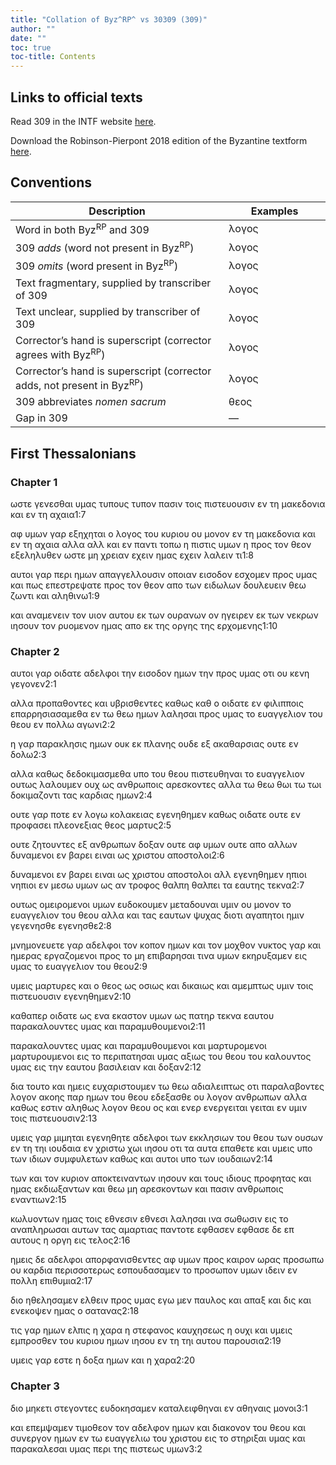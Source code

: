 ```yaml
---
title: "Collation of Byz^RP^ vs 30309 (309)"
author: ""
date: ""
toc: true
toc-title: Contents
---
```


::: {.callout-note appearance="minimal" icon="false" collapse="true"}
# Links to official texts

Read 309 in the INTF website [here](https://ntvmr.uni-muenster.de/manuscript-workspace?docID=30309).

Download the Robinson-Pierpont 2018 edition of the Byzantine textform [here](https://web.archive.org/web/20210413060536/https://byzantinetext.com/wp-content/uploads/2021/03/robinson-pierpont-2018-gnt-edition.pdf).


:::


::: {.callout-note appearance="minimal" icon="false" collapse="true"}
# Conventions

| Description                                                              	| Examples                           	|
|--------------------------------------------------------------------------	|------------------------------------	|
| Word in both Byz^RP^ and 309                                   	| λογος                              	|
| 309 *adds* (word not present in Byz^RP^)                       	| [λογος]{.greek-added}            	|
| 309 *omits* (word present in Byz^RP^)                          	| [λογος]{.greek-omitted}          	|
| Text fragmentary, supplied by transcriber of 309               	| [λογος]{.greek-supplied}         	|
| Text unclear, supplied by transcriber of 309                   	| [λογος]{.unclear}                	|
| Corrector's hand is superscript (corrector agrees with Byz^RP^)          	| [λογος]{.corr}                   	|
| Corrector's hand is superscript (corrector adds, not present in Byz^RP^) 	| [[λογος]{.corr}]{.greek-added} 	|
| 309 abbreviates *nomen sacrum*                                 	| [θεος]{.greek-abbr}            	|
| Gap in 309                                                     	| [―]{.gap}                        	|
:::

## First Thessalonians

### Chapter 1

ωστε γενεσθαι υμας [τυπους]{.greek-omitted} [τυπον]{.greek-added} πασιν τοις πιστευουσιν εν τη μακεδονια και [εν]{.greek-added} τη αχαια[1:7]{.aside}

αφ υμων γαρ εξηχηται ο λογος του [κυριου]{.greek-abbr} ου μονον εν τη μακεδονια και εν τη αχαια [αλλα]{.greek-omitted} [αλλ]{.greek-added} [και]{.greek-omitted} εν παντι τοπω η πιστις υμων η προς τον [θεον]{.greek-abbr} εξεληλυθεν ωστε μη χρειαν [εχειν]{.greek-added} ημας [εχειν]{.greek-omitted} λαλειν τι[1:8]{.aside}

αυτοι γαρ περι ημων απαγγελλουσιν οποιαν εισοδον εσχομεν προς υμας και πως επεστρεψατε προς τον [θεον]{.greek-abbr} απο των ειδωλων δουλευειν [θεω]{.greek-abbr} ζωντι και αληθινω[1:9]{.aside}

και αναμενειν τον [υιον]{.greek-abbr} αυτου εκ των [ουρανων]{.greek-abbr} ον ηγειρεν εκ των νεκρων [ιησουν]{.greek-abbr} τον ρυομενον ημας [απο]{.greek-omitted} [εκ]{.greek-added} της οργης της ερχομενης[1:10]{.aside}

### Chapter 2

αυτοι γαρ οιδατε αδελφοι την εισοδον ημων την προς υμας οτι ου κενη γεγονεν[2:1]{.aside}

αλλα προπαθοντες και υβρισθεντες [καθως]{.greek-omitted} [καθ]{.greek-added} [ο]{.greek-added} οιδατε εν φιλιπποις επαρρησιασαμεθα εν τω [θεω]{.greek-abbr} ημων λαλησαι προς υμας το ευαγγελιον του [θεου]{.greek-abbr} εν πολλω αγωνι[2:2]{.aside}

η γαρ παρακλησις ημων ουκ εκ πλανης ουδε εξ ακαθαρσιας ουτε εν δολω[2:3]{.aside}

αλλα καθως δεδοκιμασμεθα υπο του [θεου]{.greek-abbr} πιστευθηναι το ευαγγελιον ουτως λαλουμεν ουχ ως [ανθρωποις]{.greek-abbr} αρεσκοντες αλλα τω [θεω]{.greek-omitted} [[θωι]{.greek-abbr}]{.greek-added} [τω]{.greek-omitted} [τωι]{.greek-added} δοκιμαζοντι τας καρδιας ημων[2:4]{.aside}

ουτε γαρ ποτε εν λογω κολακειας εγενηθημεν καθως οιδατε ουτε εν προφασει πλεονεξιας [θεος]{.greek-abbr} μαρτυς[2:5]{.aside}

ουτε ζητουντες εξ [ανθρωπων]{.greek-abbr} δοξαν ουτε αφ υμων ουτε απο αλλων [δυναμενοι]{.greek-omitted} [εν]{.greek-omitted} [βαρει]{.greek-omitted} [ειναι]{.greek-omitted} [ως]{.greek-omitted} [χριστου]{.greek-omitted} [αποστολοι]{.greek-omitted}[2:6]{.aside}

[δυναμενοι]{.greek-added} [εν]{.greek-added} [βαρει]{.greek-added} [ειναι]{.greek-added} [ως]{.greek-added} [[χριστου]{.greek-abbr}]{.greek-added} [αποστολοι]{.greek-added} αλλ εγενηθημεν [ηπιοι]{.greek-omitted} [νηπιοι]{.greek-added} εν μεσω υμων ως αν τροφος [θαλπη]{.greek-omitted} [θαλπει]{.greek-added} τα εαυτης τεκνα[2:7]{.aside}

ουτως ομειρομενοι υμων ευδοκουμεν μεταδουναι υμιν ου μονον το ευαγγελιον του [θεου]{.greek-abbr} αλλα και τας εαυτων ψυχας διοτι αγαπητοι ημιν [γεγενησθε]{.greek-omitted} [εγενησθε]{.greek-added}[2:8]{.aside}

μνημονευετε γαρ αδελφοι τον κοπον ημων και τον μοχθον νυκτος [γαρ]{.greek-omitted} και ημερας εργαζομενοι προς το μη επιβαρησαι τινα υμων εκηρυξαμεν εις υμας το ευαγγελιον του [θεου]{.greek-abbr}[2:9]{.aside}

υμεις μαρτυρες και ο [θεος]{.greek-abbr} ως οσιως και δικαιως και αμεμπτως υμιν τοις πιστευουσιν εγενηθημεν[2:10]{.aside}

καθαπερ οιδατε ως ενα εκαστον υμων ως [πατηρ]{.greek-abbr} τεκνα εαυτου [παρακαλουντες]{.greek-omitted} [υμας]{.greek-omitted} [και]{.greek-omitted} [παραμυθουμενοι]{.greek-omitted}[2:11]{.aside}

[παρακαλουντες]{.greek-added} [υμας]{.greek-added} και [παραμυθουμενοι]{.greek-added} [και]{.greek-added} [μαρτυρομενοι]{.greek-omitted} [μαρτυρουμενοι]{.greek-added} εις το περιπατησαι υμας αξιως του [θεου]{.greek-abbr} του καλουντος υμας εις την εαυτου βασιλειαν και δοξαν[2:12]{.aside}

δια τουτο και ημεις ευχαριστουμεν τω [θεω]{.greek-abbr} αδιαλειπτως οτι παραλαβοντες λογον ακοης παρ ημων του [θεου]{.greek-abbr} εδεξασθε ου λογον [ανθρωπων]{.greek-abbr} αλλα καθως εστιν αληθως λογον [θεου]{.greek-abbr} ος και [ενερ]{.greek-added} [ενεργειται]{.greek-omitted} [γειται]{.greek-added} εν υμιν τοις πιστευουσιν[2:13]{.aside}

υμεις γαρ μιμηται εγενηθητε αδελφοι των εκκλησιων του [θεου]{.greek-abbr} των ουσων εν [τη]{.greek-omitted} [τηι]{.greek-added} ιουδαια εν [χριστω]{.greek-omitted} [[χωι]{.greek-abbr}]{.greek-added} [ιησου]{.greek-abbr} οτι τα αυτα επαθετε και υμεις υπο των ιδιων συμφυλετων καθως και αυτοι υπο των ιουδαιων[2:14]{.aside}

των και τον [κυριον]{.greek-abbr} αποκτειναντων [ιησουν]{.greek-abbr} και τους ιδιους προφητας και ημας εκδιωξαντων και [θεω]{.greek-abbr} μη αρεσκοντων και πασιν [ανθρωποις]{.greek-abbr} εναντιων[2:15]{.aside}

κωλυοντων ημας τοις [εθνεσιν]{.greek-omitted} [εθνεσι]{.greek-added} λαλησαι ινα σωθωσιν εις το αναπληρωσαι αυτων τας αμαρτιας παντοτε [εφθασεν]{.greek-omitted} [εφθασε]{.greek-added} δε επ αυτους η οργη εις τελος[2:16]{.aside}

ημεις δε αδελφοι απορφανισθεντες αφ υμων προς καιρον ωρας προσωπω ου καρδια περισσοτερως εσπουδασαμεν το προσωπον υμων ιδειν εν πολλη επιθυμια[2:17]{.aside}

διο ηθελησαμεν ελθειν προς υμας εγω μεν παυλος και απαξ και δις και ενεκοψεν ημας ο σατανας[2:18]{.aside}

τις γαρ ημων ελπις η χαρα η στεφανος καυχησεως η ουχι και υμεις εμπροσθεν του [κυριου]{.greek-abbr} ημων [ιησου]{.greek-abbr} εν [τη]{.greek-omitted} [τηι]{.greek-added} αυτου παρουσια[2:19]{.aside}

υμεις γαρ εστε η δοξα ημων και η χαρα[2:20]{.aside}

### Chapter 3

διο μηκετι στεγοντες ευδοκησαμεν καταλειφθηναι εν αθηναις μονοι[3:1]{.aside}

και επεμψαμεν τιμοθεον τον αδελφον ημων και διακονον του [θεου]{.greek-abbr} και συνεργον [ημων]{.greek-omitted} [εν]{.greek-omitted} [τω]{.greek-omitted} [ευαγγελιω]{.greek-omitted} [του]{.greek-omitted} [χριστου]{.greek-omitted} [εις]{.greek-omitted} [το]{.greek-omitted} [στηριξαι]{.greek-omitted} [υμας]{.greek-omitted} [και]{.greek-omitted} [παρακαλεσαι]{.greek-omitted} [υμας]{.greek-omitted} [περι]{.greek-omitted} [της]{.greek-omitted} [πιστεως]{.greek-omitted} [υμων]{.greek-omitted}[3:2]{.aside}

